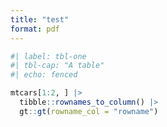 ```yaml
---
title: "test"
format: pdf
---
```


```r
#| label: tbl-one
#| tbl-cap: "A table"
#| echo: fenced

mtcars[1:2, ] |>
  tibble::rownames_to_column() |>
  gt::gt(rowname_col = "rowname")
```